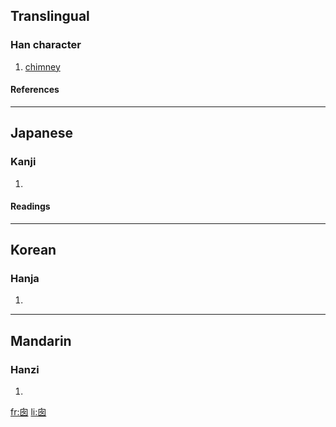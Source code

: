 {{see|囪}}

==Translingual==
===Han character===
{{Han char|rn=31|rad=囗|as=04|sn=7|four=|canj=竹田弓戈 (HWNI)}}
# [[chimney]]
====References====
{{Han ref|kx=0217.251|dkj=04710|hdz=10715.060|uh=56F1|ud=22257}}
----
==Japanese==
===Kanji===
{{ja-kanji|grade=|rs=囗04}}
# {{defn|Japanese}} 
====Readings====
{{ja-readings|on=[[そう]] (sō), [[す]] (su)|kun=[[てんまど]] (temmado), [[まど]] (mado), [[けむだし]] (kemudashi)}}
----
==Korean==
===Hanja===
{{ko-hanja|hangeul=[[총]], [[창]]|rv=chong, chang|mr=ch'ong, ch'ang}}
# {{defn|Korean}}
----
==Mandarin==
===Hanzi===
{{cmn-hanzi|tra=囪|pin=[[cōng]] ([[cong1]])|wg=ts'ung<sup>1</sup>}}
# {{defn|Mandarin}}

[[fr:囱]]
[[li:囱]]